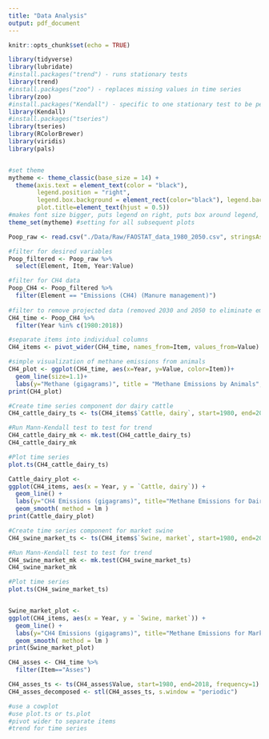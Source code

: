 ```yaml
---
title: "Data Analysis"
output: pdf_document
---
```


```r
knitr::opts_chunk$set(echo = TRUE)
```

```r
library(tidyverse)
library(lubridate)
#install.packages("trend") - runs stationary tests
library(trend)
#install.packages("zoo") - replaces missing values in time series
library(zoo)
#install.packages("Kendall") - specific to one stationary test to be performed
library(Kendall)
#install.packages("tseries")
library(tseries)
library(RColorBrewer)
library(viridis)
library(pals)


#set theme
mytheme <- theme_classic(base_size = 14) + 
  theme(axis.text = element_text(color = "black"), 
        legend.position = "right", 
        legend.box.background = element_rect(color="black"), legend.background = element_blank(),  
        plot.title=element_text(hjust = 0.5))
#makes font size bigger, puts legend on right, puts box around legend, centers title in middle
theme_set(mytheme) #setting for all subsequent plots
```

```r
Poop_raw <- read.csv("./Data/Raw/FAOSTAT_data_1980_2050.csv", stringsAsFactors = TRUE)

#filter for desired variables
Poop_filtered <- Poop_raw %>% 
  select(Element, Item, Year:Value)

#filter for CH4 data
Poop_CH4 <- Poop_filtered %>% 
  filter(Element == "Emissions (CH4) (Manure management)")  
  
#filter to remove projected data (removed 2030 and 2050 to eliminate empty years for time series) 
CH4_time <- Poop_CH4 %>% 
  filter(Year %in% c(1980:2018))

#separate items into individual columns
CH4_items <- pivot_wider(CH4_time, names_from=Item, values_from=Value)

```



```r
#simple visualization of methane emissions from animals 
CH4_plot <- ggplot(CH4_time, aes(x=Year, y=Value, color=Item))+
  geom_line(size=1.1)+
  labs(y="Methane (gigagrams)", title = "Methane Emissions by Animals", col="Animal")
print(CH4_plot)
```

```r
#Create time series component dor dairy cattle
CH4_cattle_dairy_ts <- ts(CH4_items$`Cattle, dairy`, start=1980, end=2018)

#Run Mann-Kendall test to test for trend
CH4_cattle_dairy_mk <- mk.test(CH4_cattle_dairy_ts)
CH4_cattle_dairy_mk

#Plot time series
plot.ts(CH4_cattle_dairy_ts)

Cattle_dairy_plot <-
ggplot(CH4_items, aes(x = Year, y = `Cattle, dairy`)) +
  geom_line() +
  labs(y="CH4 Emissions (gigagrams)", title="Methane Emissions for Dairy Cattle", x="Year") +
  geom_smooth( method = lm )
print(Cattle_dairy_plot)

```


```r
#Create time series component for market swine
CH4_swine_market_ts <- ts(CH4_items$`Swine, market`, start=1980, end=2018)

#Run Mann-Kendall test to test for trend
CH4_swine_market_mk <- mk.test(CH4_swine_market_ts)
CH4_swine_market_mk

#Plot time series
plot.ts(CH4_swine_market_ts)


Swine_market_plot <-
ggplot(CH4_items, aes(x = Year, y = `Swine, market`)) +
  geom_line() +
  labs(y="CH4 Emissions (gigagrams)", title="Methane Emissions for Market Swine", x="Year") +
  geom_smooth( method = lm )
print(Swine_market_plot)
```



```r
CH4_asses <- CH4_time %>% 
  filter(Item=="Asses")

CH4_asses_ts <- ts(CH4_asses$Value, start=1980, end=2018, frequency=1)
CH4_asses_decomposed <- stl(CH4_asses_ts, s.window = "periodic")

#use a cowplot
#use plot.ts or ts.plot
#pivot wider to separate items
#trend for time series

```



